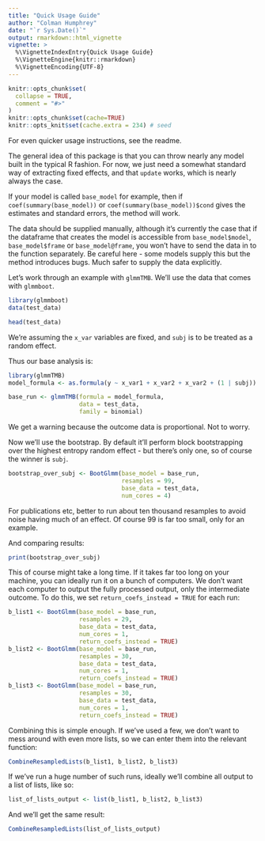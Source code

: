 ```yaml
---
title: "Quick Usage Guide"
author: "Colman Humphrey"
date: "`r Sys.Date()`"
output: rmarkdown::html_vignette
vignette: >
  %\VignetteIndexEntry{Quick Usage Guide}
  %\VignetteEngine{knitr::rmarkdown}
  %\VignetteEncoding{UTF-8}
---
```


```r
knitr::opts_chunk$set(
  collapse = TRUE,
  comment = "#>"
)
knitr::opts_chunk$set(cache=TRUE)
knitr::opts_knit$set(cache.extra = 234) # seed
```

For even quicker usage instructions, see the readme.

The general idea of this package is that you can throw nearly any 
model built in the typical R fashion. For now, we just need 
a somewhat standard way of extracting fixed effects, and that
`update` works, which is nearly always the case. 

If your model is called `base_model` for example, then 
if `coef(summary(base_model))` or `coef(summary(base_model))$cond`
gives the estimates and standard errors, the method will work.

The data should be supplied manually, although it's currently the case 
that if the dataframe that creates the model is accessible from
`base_model$model`, `base_model$frame` or `base_model@frame`, you 
won't have to send the data in to the function separately. Be 
careful here - some models supply this but the method introduces bugs. 
Much safer to supply the data explicitly.

Let's work through an example with `glmmTMB`. We'll use the data
that comes with `glmmboot`.

```r
library(glmmboot)
data(test_data)

head(test_data)
```

We're assuming the `x_var` variables are fixed, and `subj` is to be treated as a random effect.

Thus our base analysis is:

```r
library(glmmTMB)
model_formula <- as.formula(y ~ x_var1 + x_var2 + x_var2 + (1 | subj))

base_run <- glmmTMB(formula = model_formula,
                    data = test_data,
                    family = binomial)
```
We get a warning because the outcome data is proportional. Not to worry.

Now we'll use the bootstrap. By default it'll perform block bootstrapping over the highest
entropy random effect - but there's only one, so of course the winner is `subj`.

```r
bootstrap_over_subj <- BootGlmm(base_model = base_run,
                                resamples = 99, 
                                base_data = test_data,
                                num_cores = 4)
```
For publications etc, better to run about ten thousand resamples to avoid
noise having much of an effect. Of course 99 is far too small, only for an example.

And comparing results:
```r
print(bootstrap_over_subj)
```

This of course might take a long time. If it takes far too long on your machine,
you can ideally run it on a bunch of computers. We don't want each computer to 
output the fully processed output, only the intermediate outcome. To do this, 
we set `return_coefs_instead = TRUE` for each run:
```r
b_list1 <- BootGlmm(base_model = base_run,
                    resamples = 29, 
                    base_data = test_data,
                    num_cores = 1,
                    return_coefs_instead = TRUE)
b_list2 <- BootGlmm(base_model = base_run,
                    resamples = 30, 
                    base_data = test_data,
                    num_cores = 1,
                    return_coefs_instead = TRUE)
b_list3 <- BootGlmm(base_model = base_run,
                    resamples = 30, 
                    base_data = test_data,
                    num_cores = 1,
                    return_coefs_instead = TRUE)
```
Combining this is simple enough. If we've used a few, we don't want to mess around with 
even more lists, so we can enter them into the relevant function:
```r
CombineResampledLists(b_list1, b_list2, b_list3)
```

If we've run a huge number of such runs, ideally we'll combine all output to a list of lists, like
so:
```r
list_of_lists_output <- list(b_list1, b_list2, b_list3)
```
And we'll get the same result:
```r
CombineResampledLists(list_of_lists_output)
```
<!---
Vignettes are long form documentation commonly included in packages. Because they are part of the distribution of the package, they need to be as compact as possible. The `html_vignette` output type provides a custom style sheet (and tweaks some options) to ensure that the resulting html is as small as possible. The `html_vignette` format:

- Never uses retina figures
- Has a smaller default figure size
- Uses a custom CSS stylesheet instead of the default Twitter Bootstrap style

## Vignette Info

Note the various macros within the `vignette` section of the metadata block above. These are required in order to instruct R how to build the vignette. Note that you should change the `title` field and the `\VignetteIndexEntry` to match the title of your vignette.

## Styles

The `html_vignette` template includes a basic CSS theme. To override this theme you can specify your own CSS in the document metadata as follows:

    output: 
      rmarkdown::html_vignette:
        css: mystyles.css

## Figures

The figure sizes have been customised so that you can easily put two images side-by-side. 

```r
plot(1:10)
plot(10:1)
```

You can enable figure captions by `fig_caption: yes` in YAML:

    output:
      rmarkdown::html_vignette:
        fig_caption: yes

Then you can use the chunk option `fig.cap = "Your figure caption."` in **knitr**.

## More Examples

You can write math expressions, e.g. $Y = X\beta + \epsilon$, footnotes^[A footnote here.], and tables, e.g. using `knitr::kable()`.

```r
knitr::kable(head(mtcars, 10))
```

Also a quote using `>`:

> "He who gives up [code] safety for [code] speed deserves neither."
([via](https://twitter.com/hadleywickham/status/504368538874703872))
--->
